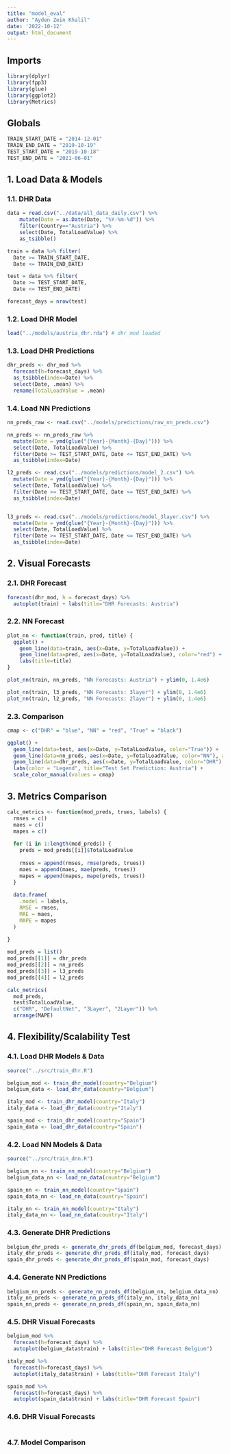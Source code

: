 ```yaml
---
title: "model_eval"
author: "Ayden Zein Khalil"
date: '2022-10-12'
output: html_document
---
```


## Imports
```r
library(dplyr)
library(fpp3)
library(glue)
library(ggplot2)
library(Metrics)
```

## Globals
```r
TRAIN_START_DATE = "2014-12-01"
TRAIN_END_DATE = "2019-10-19"
TEST_START_DATE = "2019-10-18"
TEST_END_DATE = "2021-06-01"
```


## 1. Load Data & Models

### 1.1. DHR Data

```r
data = read.csv("../data/all_data_daily.csv") %>% 
    mutate(Date = as.Date(Date, "%Y-%m-%d")) %>% 
    filter(Country=="Austria") %>% 
    select(Date, TotalLoadValue) %>% 
    as_tsibble()

train = data %>% filter(
  Date >= TRAIN_START_DATE,
  Date <= TRAIN_END_DATE)

test = data %>% filter(
  Date >= TEST_START_DATE,
  Date <= TEST_END_DATE)

forecast_days = nrow(test)
```

### 1.2. Load DHR Model

```r
load("../models/austria_dhr.rda") # dhr_mod loaded
```


### 1.3. Load DHR Predictions

```r
dhr_preds <- dhr_mod %>% 
  forecast(h=forecast_days) %>% 
  as_tsibble(index=Date) %>%
  select(Date, .mean) %>%
  rename(TotalLoadValue = .mean)
```


### 1.4. Load NN Predictions
```r
nn_preds_raw <- read.csv("../models/predictions/raw_nn_preds.csv")

nn_preds <- nn_preds_raw %>% 
  mutate(Date = ymd(glue("{Year}-{Month}-{Day}"))) %>%
  select(Date, TotalLoadValue) %>% 
  filter(Date >= TEST_START_DATE, Date <= TEST_END_DATE) %>% 
  as_tsibble(index=Date)

l2_preds <- read.csv("../models/predictions/model_2.csv") %>% 
  mutate(Date = ymd(glue("{Year}-{Month}-{Day}"))) %>%
  select(Date, TotalLoadValue) %>% 
  filter(Date >= TEST_START_DATE, Date <= TEST_END_DATE) %>% 
  as_tsibble(index=Date)


l3_preds <- read.csv("../models/predictions/model_3layer.csv") %>% 
  mutate(Date = ymd(glue("{Year}-{Month}-{Day}"))) %>%
  select(Date, TotalLoadValue) %>% 
  filter(Date >= TEST_START_DATE, Date <= TEST_END_DATE) %>% 
  as_tsibble(index=Date)
```


## 2. Visual Forecasts

### 2.1. DHR Forecast
```r
forecast(dhr_mod, h = forecast_days) %>% 
  autoplot(train) + labs(title="DHR Forecasts: Austria")
```


### 2.2. NN Forecast

```r
plot_nn <- function(train, pred, title) {
  ggplot() + 
    geom_line(data=train, aes(x=Date, y=TotalLoadValue)) +
    geom_line(data=pred, aes(x=Date, y=TotalLoadValue), color="red") + 
    labs(title=title)
}

plot_nn(train, nn_preds, "NN Forecasts: Austria") + ylim(0, 1.4e6)
```

```r
plot_nn(train, l3_preds, "NN Forecasts: 3layer") + ylim(0, 1.4e6)
plot_nn(train, l2_preds, "NN Forecasts: 2layer") + ylim(0, 1.4e6)
```


### 2.3. Comparison

```r
cmap <- c("DHR" = "blue", "NN" = "red", "True" = "black")

ggplot() + 
  geom_line(data=test, aes(x=Date, y=TotalLoadValue, color="True")) +
  geom_line(data=nn_preds, aes(x=Date, y=TotalLoadValue, color="NN"), alpha=0.3) + 
  geom_line(data=dhr_preds, aes(x=Date, y=TotalLoadValue, color="DHR"), alpha=0.3) + 
  labs(color = "Legend", title="Test Set Prediction: Austria") + 
  scale_color_manual(values = cmap)

```


## 3. Metrics Comparison

```r
calc_metrics <- function(mod_preds, trues, labels) {
  rmses = c()
  maes = c()
  mapes = c()
  
  for (i in 1:length(mod_preds)) {
    preds = mod_preds[[i]]$TotalLoadValue
    
    rmses = append(rmses, rmse(preds, trues))
    maes = append(maes, mae(preds, trues))
    mapes = append(mapes, mape(preds, trues))
  }
  
  data.frame(
    .model = labels,
    RMSE = rmses,
    MAE = maes,
    MAPE = mapes
  )
  
}

mod_preds = list()
mod_preds[[1]] = dhr_preds
mod_preds[[2]] = nn_preds
mod_preds[[3]] = l3_preds
mod_preds[[4]] = l2_preds

calc_metrics(
  mod_preds, 
  test$TotalLoadValue, 
  c("DHR", "DefaultNet", "3Layer", "2Layer")) %>%
  arrange(MAPE)


```

## 4. Flexibility/Scalability Test


### 4.1. Load DHR Models & Data
```r
source("../src/train_dhr.R")

belgium_mod <- train_dhr_model(country="Belgium")
belgium_data <- load_dhr_data(country="Belgium")

italy_mod <- train_dhr_model(country="Italy")
italy_data <- load_dhr_data(country="Italy")

spain_mod <- train_dhr_model(country="Spain")
spain_data <- load_dhr_data(country="Spain")
```


### 4.2. Load NN Models & Data
```r
source("../src/train_dnn.R")

belgium_nn <- train_nn_model(country="Belgium")
belgium_data_nn <- load_nn_data(country="Belgium")

spain_nn <- train_nn_model(country="Spain")
spain_data_nn <- load_nn_data(country="Spain")

italy_nn <- train_nn_model(country="Italy")
italy_data_nn <- load_nn_data(country="Italy")
```

### 4.3. Generate DHR Predictions
```r
belgium_dhr_preds <- generate_dhr_preds_df(belgium_mod, forecast_days)
italy_dhr_preds <- generate_dhr_preds_df(italy_mod, forecast_days)
spain_dhr_preds <- generate_dhr_preds_df(spain_mod, forecast_days)
```

### 4.4. Generate NN Predictions
```r
belgium_nn_preds <- generate_nn_preds_df(belgium_nn, belgium_data_nn)
italy_nn_preds <- generate_nn_preds_df(italy_nn, italy_data_nn)
spain_nn_preds <- generate_nn_preds_df(spain_nn, spain_data_nn)
```

### 4.5. DHR Visual Forecasts
```r
belgium_mod %>% 
  forecast(h=forecast_days) %>% 
  autoplot(belgium_data$train) + labs(title="DHR Forecast Belgium")

italy_mod %>% 
  forecast(h=forecast_days) %>% 
  autoplot(italy_data$train) + labs(title="DHR Forecast Italy")

spain_mod %>% 
  forecast(h=forecast_days) %>% 
  autoplot(spain_data$train) + labs(title="DHR Forecast Spain")
```

### 4.6. DHR Visual Forecasts
```r

```

### 4.7. Model Comparison
```r

```

